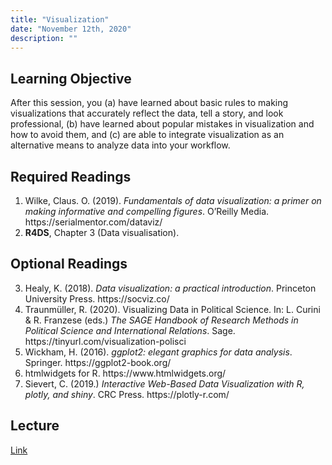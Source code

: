 ```yaml
---
title: "Visualization"
date: "November 12th, 2020"
description: ""
---
```


## Learning Objective

After this session, you (a) have learned about basic rules to making visualizations that accurately reflect the data, tell a story, and look professional, (b) have learned about popular mistakes in visualization and how to avoid them, and (c) are able to integrate visualization as an alternative means to analyze data into your workflow.

## Required Readings

1. Wilke, Claus. O. (2019). *Fundamentals of data visualization: a primer on making informative and compelling figures*. O'Reilly Media. https://serialmentor.com/dataviz/
2. **R4DS**, Chapter 3 (Data visualisation).

## Optional Readings 

3. Healy, K. (2018). *Data visualization: a practical introduction*. Princeton University Press. https://socviz.co/
4. Traunmüller, R. (2020). Visualizing Data in Political Science. In: L. Curini & R. Franzese (eds.) *The SAGE Handbook of Research Methods in Political Science and International Relations*. Sage. https://tinyurl.com/visualization-polisci 
5. Wickham, H. (2016). *ggplot2: elegant graphics for data analysis*. Springer. https://ggplot2-book.org/
6. htmlwidgets for R. https://www.htmlwidgets.org/
7. Sievert, C. (2019.) *Interactive Web-Based Data Visualization with R, plotly, and shiny*. CRC Press. https://plotly-r.com/

## Lecture

[Link](https://moodle.hertie-school.org/course/index.php?categoryid=266)


